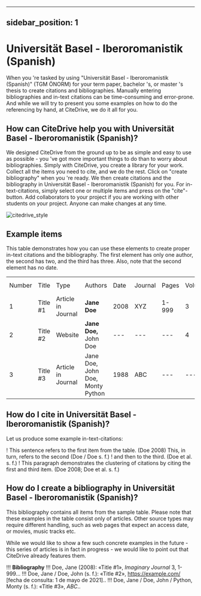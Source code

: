 
---
sidebar_position: 1
---

# Universität Basel - Iberoromanistik (Spanish)

When you 're tasked by using "Universität Basel - Iberoromanistik (Spanish)" (TGM ÖNORM) for your term paper, bachelor 's, or master 's thesis to create citations and bibliographies.
Manually entering bibliographies and in-text citations can be time-consuming and error-prone. And while we will try to present you some examples on how to do the referencing by hand, at CiteDrive, we do it all for you.

<!---
## About  Universität Basel - Iberoromanistik (Spanish)

* Title: Universität Basel - Iberoromanistik (Spanish)
* Short Title (Id): TGM ÖNORM)
* Authors: Universität Basel - Iberoromanistik (Spanish)
* Download: Universität Basel - Iberoromanistik (Spanish)
 --->

## How can CiteDrive help you with Universität Basel - Iberoromanistik (Spanish)?

We designed CiteDrive from the ground up to be as simple and easy to use as possible - you 've got more important things to do than to worry about bibliographies. Simply with CiteDrive, you create a library for your work. Collect all the items you need to cite, and we do the rest. Click on "create bibliography" when you 're ready. We then create citations and the bibliography in Universität Basel - Iberoromanistik (Spanish) for you. For in-text-citations, simply select one or multiple items and press on the "cite"-button. Add collaborators to your project if you are working with other students on your project. Anyone can make changes at any time.


![citedrive_style](images/universitat-basel--iberoromanistik-spanish.svg "Choose Universität Basel - Iberoromanistik (Spanish) in the CiteDrive App")


## Example items

This table demonstrates how you can use these elements to create proper in-text citations and the bibliography. The first element has only one author, the second has two, and the third has three. Also, note that the second element has no date.


<table>
  <tr>
   <td>Number
   </td>
   <td>Title
   </td>
   <td>Type
   </td>
   <td>Authors
   </td>
   <td>Date
   </td>
   <td>Journal
   </td>
   <td>Pages
   </td>
   <td>Volume
   </td>
   <td>Issue
   </td>
   <td>Access Date
   </td>
  </tr>
  <tr>
   <td>1
   </td>
   <td>Title #1
   </td>
   <td>Article in Journal
   </td>
   <td><strong>Jane Doe</strong>
   </td>
   <td>2008
   </td>
   <td>XYZ
   </td>
   <td>1-999
   </td>
   <td>3
   </td>
   <td>2
   </td>
   <td>--
   </td>
  </tr>
  <tr>
   <td>
2
   </td>
   <td>Title #2
   </td>
   <td>Website
   </td>
   <td><strong>Jane Doe, </strong>John Doe
   </td>
   <td>---
   </td>
   <td>---
   </td>
   <td>---
   </td>
   <td>4
   </td>
   <td>---
   </td>
   <td>2020-05-01
   </td>
  </tr>
  <tr>
   <td>3
   </td>
   <td>Title #3
   </td>
   <td>Article in Journal
   </td>
   <td>Jane Doe, John Doe, Monty Python
   </td>
   <td>1988
   </td>
   <td>ABC
   </td>
   <td>---
   </td>
   <td>---
   </td>
   <td>16
   </td>
   <td>---
   </td>
  </tr>
</table>



## How do I cite in  Universität Basel - Iberoromanistik (Spanish)?

Let us produce some example in-text-citations:

! This sentence refers to the first item from the table. (Doe 2008) This, in turn, refers to the second (Doe / Doe s. f.)
! and then to the third.  (Doe et al. s. f.)
! This paragraph demonstrates the clustering of citations by citing the first and third item. (Doe 2008; Doe et al. s. f.)



## How do I create a bibliography in Universität Basel - Iberoromanistik (Spanish)?

This bibliography contains all items from the sample table. Please note that these examples in the table consist only of articles. Other source types may require different handling, such as web pages that expect an access date, or movies, music tracks etc.

While we would like to show a few such concrete examples in the future - this series of articles is in fact in progress - we would like to point out that CiteDrive already features them.


!!! **Bibliography**
!!! Doe, Jane (2008): «Title #1», <i>Imaginary Journal</i> 3, 1-999...
!!! Doe, Jane / Doe, John  (s. f.): «Title #2», https://example.com/ [fecha de consulta: 1 de mayo de 2021]..
!!! Doe, Jane / Doe, John / Python, Monty (s. f.): «Title #3», <i>ABC</i>..


```
        